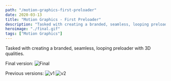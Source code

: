 ```yaml
---
path: "/motion-graphics-first-preloader"
date: 2020-03-13
title: "Motion Graphics - First Preloader"
description: "Tasked with creating a branded, seamless, looping preloader with 3D qualities."
heroimage: "./final.gif"
tags: ["Motion Graphics"]
---
```


Tasked with creating a branded, seamless, looping preloader with 3D qualities.

Final version:
![Final](./final.gif)

Previous versions:
![v1](./v1.gif)
![v2](./v2.gif)
